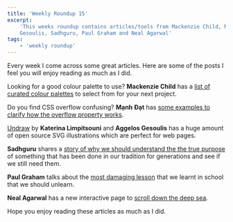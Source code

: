 ```yaml
---
title: 'Weekly Roundup 15'
excerpt:
    'This weeks roundup contains articles/tools from Mackenzie Child, Mạnh Đạt, Katerina Limpitsouni and Aggelos
    Gesoulis, Sadhguru, Paul Graham and Neal Agarwal'
tags:
    - 'weekly roundup'
---
```


Every week I come across some great articles. Here are some of the posts I feel you will enjoy reading as much as I did.

Looking for a good colour palette to use? **Mackenzie Child** has a
[list of curated colour palettes](https://www.happyhues.co/) to select from for your next project.

Do you find CSS overflow confusing? **Mạnh Đạt** has
[some examples to clarify how the overflow property works](https://dev.to/datmt/understanding-overflow-in-css-pb).

[Undraw](https://undraw.co/) by **Katerina Limpitsouni** and **Aggelos Gesoulis** has a huge amount of open source SVG
illustrations which are perfect for web pages.

**Sadhguru** shares a
[story of why we should understand the the true purpose](https://isha.sadhguru.org/global/en/wisdom/article/blind-man-lamp-zen-story)
of something that has been done in our tradition for generations and see if we still need them.

**Paul Graham** talks about the [most damaging lesson](http://paulgraham.com/lesson.html) that we learnt in school that
we should unlearn.

**Neal Agarwal** has a new interactive page to [scroll down the deep sea](https://neal.fun/deep-sea/).

Hope you enjoy reading these articles as much as I did.
